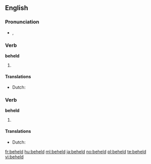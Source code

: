 ==English==

===Pronunciation===
* {{IPA|/bɪˈhεld/}}, {{SAMPA|/bI"hEld/}}

===Verb===
'''beheld'''

# {{simple past of|[[behold]]}}

====Translations====
{{trans-top|simple past of "behold"}}
* Dutch: {{t-|nl|aanschouwde}}
{{trans-mid}}
{{trans-bottom}}

===Verb===
'''beheld'''

# {{past participle of|[[behold]]}}

====Translations====
{{trans-top|past participle of "behold"}}
* Dutch: {{t-|nl|aanschouwd}}
{{trans-mid}}
{{trans-bottom}}

[[fr:beheld]]
[[hu:beheld]]
[[ml:beheld]]
[[ja:beheld]]
[[no:beheld]]
[[pl:beheld]]
[[te:beheld]]
[[vi:beheld]]